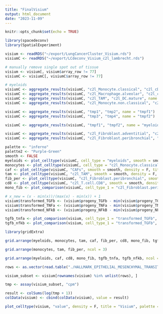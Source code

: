 ```yaml
---
title: "FinalVisium"
output: html_document
date: "2023-11-09"
---
```


```r
knitr::opts_chunk$set(echo = TRUE)
```

```r
library(spacedeconv)
library(SpatialExperiment)
```

```r
visium <- readRDS("~/export/LungCancerCluster_Visium.rds")
visiumC <- readRDS("~/export/LCdeconv_Visium_c2l_lambrecht.rds")
```

```r
# manually remove single spot out of tissue
visium <- visium[, visium$array_row != 77]
visiumC <- visiumC[, visiumC$array_row != 77]
```

```r
# myeloids
visiumC <- aggregate_results(visiumC, "c2l_Monocyte.classical", "c2l_cDC2", name = "tmp1")
visiumC <- aggregate_results(visiumC, "c2l_Macrophage.alveolar", "c2l_cDC2.CD1A.", name = "tmp2")
visiumC <- aggregate_results(visiumC, "c2l_TAM", "c2l_DC.mature", name = "tmp3")
visiumC <- aggregate_results(visiumC, "c2l_Monocyte.non.classical", "c2l_cDC1", name = "tmp4")

visiumC <- aggregate_results(visiumC, "tmp1", "tmp2", name = "tmpf1")
visiumC <- aggregate_results(visiumC, "tmp3", "tmp4", name = "tmpf2")

visiumC <- aggregate_results(visiumC, "tmpf1", "tmpf2", name = "myeloids")
```

```r
visiumC <- aggregate_results(visiumC, "c2l_Fibroblast.adventitial", "c2l_Fibroblast.alveolar", name = "tmp5")
visiumC <- aggregate_results(visiumC, "c2l_Fibroblast.peribronchial", "tmp5", name = "CAFs")
```


```r
palette <- "inferno"
palette2 <- "Purple-Green"
smooth <- FALSE
myeloids <- plot_celltype(visiumC, cell_type = "myeloids", smooth = smooth, density = F, title = "Myeloid cells", palette = palette, title_size = 60, legend_size = 40, font_size = 30)
monocytes <- plot_celltype(visiumC, cell_type = "c2l_Monocyte.classical", smooth = smooth, density = F, title = "Monocytes classical", palette = palette, title_size = 60, legend_size = 40, font_size = 30)
caf <- plot_celltype(visiumC, "CAFs", smooth = smooth, density = F, title = "Fibroblasts", palette = palette, title_size = 60, legend_size = 40, font_size = 30)
tam <- plot_celltype(visiumC, "c2l_TAM", smooth = smooth, density = F, title = "TAMs", palette = palette, title_size = 60, legend_size = 40, font_size = 30)
fib_per <- plot_celltype(visiumC, "c2l_Fibroblast.peribronchial", smooth = smooth, density = F, title = "Fibroblasts peribronchial", palette = palette, title_size = 60, legend_size = 40, font_size = 30)
cd8 <- plot_celltype(visiumC, "c2l_T.cell.CD8", smooth = smooth, density = F, title = "CD8 T cells", palette = palette, title_size = 60, legend_size = 40, font_size = 30)
mono_fib <- plot_comparison(visiumC, cell_type_1 = "c2l_Fibroblast.peribronchial", cell_type_2 = "c2l_Monocyte.classical", density = F, smooth = smooth, title = "Fibroblasts/Monocytes", palette = palette2, reverse_palette = TRUE, title_size = 60, legend_size = 40, font_size = 30)
```



```r
# x_new = (x - min(x))/(max(x) - min(x)) + 1
visium$transformed_TGFb <- (visium$progeny_TGFb - min(visium$progeny_TGFb)) / (max(visium$progeny_TGFb) - min(visium$progeny_TGFb)) + 1
visium$transformed_TNFa <- (visium$progeny_TNFa - min(visium$progeny_TNFa)) / (max(visium$progeny_TNFa) - min(visium$progeny_TNFa)) + 1
visium$transformed_NFkB <- (visium$progeny_NFkB - min(visium$progeny_NFkB)) / (max(visium$progeny_NFkB) - min(visium$progeny_NFkB)) + 1

tgfb_tnfa <- plot_comparison(visium, cell_type_1 = "transformed_TGFb", cell_type_2 = "transformed_TNFa", density = F, title = "TGFb/TNFa", smooth = smooth, palette = palette2, reverse_palette = TRUE, title_size = 60, legend_size = 40, font_size = 30)
tgfb_nfkb <- plot_comparison(visium, cell_type_1 = "transformed_TGFb", cell_type_2 = "transformed_NFkB", density = F, title = "TGFb/NFkB", smooth = smooth, palette = palette2, reverse_palette = TRUE, title_size = 60, legend_size = 40, font_size = 30)
```

```r
library(gridExtra)

grid.arrange(myeloids, monocytes, tam, caf, fib_per, cd8, mono_fib, tgfb_tnfa, tgfb_nfkb, ncol = 3)
```

```r
grid.arrange(monocytes, tam, fib_per, ncol = 3)
```
```r
grid.arrange(myeloids, caf, cd8, mono_fib, tgfb_tnfa, tgfb_nfkb, ncol = 1)
```



```r
rows <- as.vector(read.table("./HALLMARK_EPITHELIAL_MESENCHYMAL_TRANSITION.v2023.2.txt"))

visium_subset <- visium[rownames(visium) %in% unlist(rows), ]

tmp <- assay(visium_subset, "cpm")

result <- colSums(log(tmp + 1))
colData(visium) <- cbind(colData(visium), value = result)

plot_celltype(visium, "value", density = F, title = "Visium", palette = "inferno")
```
